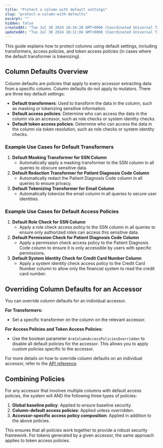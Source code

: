 ```yaml
---
title: "Protect a column with default settings"
slug: "protect-a-column-with-defaults"
excerpt: ""
hidden: false
createdAt: "Tue Jul 30 2024 16:34:20 GMT+0000 (Coordinated Universal Time)"
updatedAt: "Tue Jul 30 2024 18:11:04 GMT+0000 (Coordinated Universal Time)"
---
```

This guide explains how to protect columns using default settings, including transformers, access policies, and token access policies (in cases where the default transformer is tokenizing).

## Column Defaults Overview

Column defaults are policies that apply to every <Glossary>accessor</Glossary> extracting data from a specific column. Column defaults do not apply to mutators. There are three key default settings:

- **Default transformers**: Used to transform the data in the column, such as masking or tokenizing sensitive information.
- **Default access policies**: Determine who can access the data in the column via an accessor, such as role checks or system identity checks.
- **Default token access policies**: Determine who can access the data in the column via <Glossary>token</Glossary> resolution, such as role checks or system identity checks.

### Example Use Cases for Default Transformers

1. **Default Masking Transformer for SSN Column**
   - Automatically apply a masking transformer to the SSN column in all queries to obscure sensitive data.
2. **Default Redaction Transformer for Patient Diagnosis Code Column**
   - Automatically redact the Patient Diagnosis Code column in all queries to ensure privacy.
3. **Default Tokenizing Transformer for Email Column**
   - Automatically tokenize the email column in all queries to secure user identities.

### Example Use Cases for Default Access Policies

1. **Default Role Check for SSN Column**
   - Apply a role check access policy to the SSN column in all queries to ensure only authorized roles can access this sensitive data.
2. **Default Permission Check for Patient Diagnosis Code Column**
   - Apply a permission check access policy to the Patient Diagnosis Code column to ensure it is only accessible by users with specific permissions.
3. **Default System Identity Check for Credit Card Number Column**
   - Apply a system identity check access policy to the Credit Card Number column to allow only the financial system to read the credit card number.

## Overriding Column Defaults for an Accessor

You can override column defaults for an individual accessor.

**For Transformers:**

- Set a specific transformer on the column on the relevant accessor. 

**For Access Policies and Token Access Policies:**

- Use the boolean parameter `AreColumnAccessPoliciesOverridden` to disable all default policies for the accessor. This allows you to apply custom policies specific to the accessor.

For more details on how to override column defaults on an individual accessor, refer to the [API reference](/docs/reference/put_userstore-config-accessors-id).

## Combining Policies

For any accessor that involves multiple columns with default access policies, the system will AND the following three types of policies:

1. **Global baseline policy**: Applied to ensure baseline security.
2. **Column-default access policies**: Applied unless overridden.
3. **Accessor-specific access policy composition**: Applied in addition to the above policies.

This ensures that all policies work together to provide a robust security framework. For tokens generated by a given accessor, the same approach applies to token access policies.
